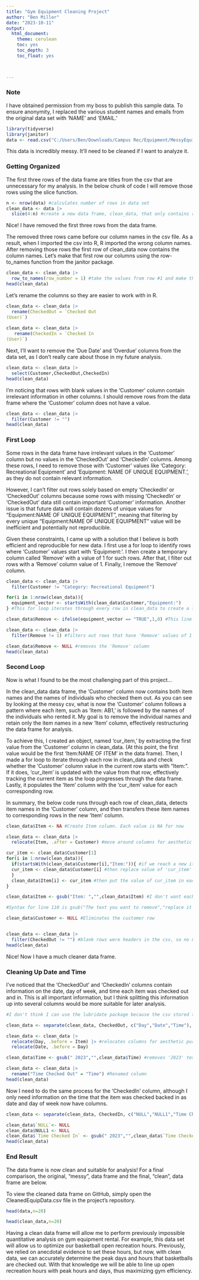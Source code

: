 ---
title: "Gym Equipment Cleaning Project"
author: "Ben Miller"
date: "2023-10-11"
output: 
  html_document:
    theme: cerulean
    toc: yes
    toc_depth: 3
    toc_float: yes
  


---


### Note 
I have obtained permission from my boss to publish this sample data. To ensure anonymity, I replaced the various student names and emails from the original data set with 'NAME' and 'EMAIL.' 

```{r}
library(tidyverse)
library(janitor)
data <- read.csv("C:/Users/Ben/Downloads/Campus Rec/Equipment/MessyEquipData.csv") #import data
```

This data is incredibly messy. It'll need to be cleaned if I want to analyze it. 

### Getting Organized

The first three rows of the data frame are titles from the csv that are unnecessary for my analysis. In the below chunk of code I will remove those rows using the slice function. 

```{r}
n <- nrow(data) #calculates number of rows in data set
clean_data <- data |> 
  slice(4:n) #create a new data frame, clean_data, that only contains rows 4 through n 
```

Nice! I have removed the first three rows from the data frame. 

The removed three rows came before our column names in the csv file. As a result, when I imported the csv into R, R imported the wrong column names. After removing those rows the first row of clean_data now contains the column names. Let's make that first row our columns using the row-to_names function from the janitor package. 

```{r}
clean_data <- clean_data |>
  row_to_names(row_number = 1) #take the values from row #1 and make them columns
head(clean_data) 
```

Let's rename the columns so they are easier to work with in R.

```{r}
clean_data <- clean_data |>
  rename(CheckedOut = `Checked Out
(User)`) 
 
clean_data <- clean_data |>
   rename(CheckedIn = `Checked In
(User)`)
```

Next, I'll want to remove the 'Due Date' and 'Overdue' columns from the data set, as I don't really care about those in my future analysis. 

```{r}
clean_data <- clean_data |>
  select(Customer,CheckedOut,CheckedIn)
head(clean_data)
```

I'm noticing that rows with blank values in the 'Customer' column contain irrelevant information in other columns. I should remove rows from the data frame where the 'Customer' column does not have a value. 

```{r}
clean_data <- clean_data |> 
  filter(Customer != "")
head(clean_data)
```

### First Loop

Some rows in the data frame have irrelevant values in the 'Customer' column but no values in the 'CheckedOut' and 'CheckedIn' columns. Among these rows, I need to remove those with 'Customer' values like 'Category: Recreational Equipment' and 'Equipment: NAME OF UNIQUE EQUIPMENT.', as they do not contain relevant information. 

However, I can't filter out rows solely based on empty 'CheckedIn' or 'CheckedOut' columns because some rows with missing 'CheckedIn' or 'CheckedOut' data still contain important 'Customer' information. 
Another issue is that future data will contain dozens of unique values for "Equipment:NAME OF UNIQUE EQUIPMENT", meaning that filtering by every unique "Equipment:NAME OF UNIQUE EQUIPMENT" value will be inefficient and potentially not reproducible. 

Given these constraints, I came up with a solution that I believe is both efficient and reproducible for new data. I first use a for loop to identify rows where 'Customer' values start with 'Equipment:'. I then create a temporary column called 'Remove' with a value of 1 for such rows. After that, I filter out rows with a 'Remove' column value of 1. Finally, I remove the 'Remove' column. 


```{r}
clean_data <- clean_data |>
  filter(Customer != "Category: Recreational Equipment")  

for(i in 1:nrow(clean_data)){
  equipment_vector <- startsWith(clean_data$Customer,"Equipment:")
} #This for loop iterates through every row in clean_data to create a logical vector indicating which rows have 'Customer' values starting with 'Equipment:'.

clean_data$Remove <- ifelse(equipment_vector == "TRUE",1,0) #This line adds a 'Remove' column in 'clean_data.' It assigns a value of 1 if the corresponding 'equipment_vector' element is "TRUE," otherwise 0. 

clean_data <- clean_data |>
  filter(Remove != 1) #filters out rows that have 'Remove' values of 1

clean_data$Remove <- NULL #removes the 'Remove' column
head(clean_data)
```

### Second Loop 

Now is what I found to be the most challenging part of this project...

In the clean_data data frame, the 'Customer' column now contains both item names and the names of individuals who checked them out. As you can see by looking at the messy csv, what is now the 'Customer' column follows a pattern where each item, such as 'Item: AB1,' is followed by the names of the individuals who rented it. My goal is to remove the individual names and retain only the item names in a new 'Item' column, effectively restructuring the data frame for analysis.

To achieve this, I created an object, named 'cur_item,' by extracting the first value from the 'Customer' column in clean_data. (At this point, the first value would be the first 'Item:NAME OF ITEM' in the data frame). Then, I made a for loop to iterate through each row in clean_data and check whether the 'Customer' column value in the current row starts with "Item:". If it does, 'cur_item' is updated with the value from that row, effectively tracking the current item as the loop progresses through the data frame. Lastly, it populates the 'Item' column with the 'cur_item' value for each corresponding row.

In summary, the below code runs through each row of clean_data, detects item names in the 'Customer' column, and then transfers these item names to corresponding rows in the new 'Item' column. 

```{r}
clean_data$Item <- NA #Create Item column. Each value is NA for now

clean_data <- clean_data |>
  relocate(Item, .after = Customer) #move around columns for aesthetic purposes

cur_item <- clean_data$Customer[1] 
for(i in 1:nrow(clean_data)){ 
  if(startsWith(clean_data$Customer[i],"Item:")){ #if we reach a new item name
  cur_item <- clean_data$Customer[i] #then replace value of 'cur_item' with the name of that new item
  }
  clean_data$Item[i] <- cur_item #then put the value of cur_item in each row of the new 'Item' column 
}

clean_data$Item <- gsub("Item: ","",clean_data$Item) #I don't want each value in the 'Item' column to start with 'Item:'

#Syntax for line 110 is gsub("The text you want to remove","replace it with this","where are you doing this at?")

clean_data$Customer <- NULL #Eliminates the customer row


clean_data <- clean_data |>
  filter(CheckedOut != "") #blank rows were headers in the csv, so no need for them for analysis. This line removes those. 
head(clean_data)
```

Nice! Now I have a much cleaner data frame.

### Cleaning Up Date and Time

I've noticed that the 'CheckedOut' and 'CheckedIn' columns contain information on the date, day of week, and time each item was checked out and in. This is all important information, but I think splitting this information up into several columns would be more suitable for later analysis. 

```{r}
#I don't think I can use the lubridate package because the csv stored the dates and times in an unorthodox way. I'll have to be a bit creative. 

clean_data <- separate(clean_data, CheckedOut, c("Day","Date","Time"), sep = ",") #Separates the values in the 'CheckedOut' column by a comma and stores the resulting components in new columns named 'Day', 'Date', and 'Time'. 

clean_data <- clean_data |>
  relocate(Day, .before = Item) |> #relocates columns for aesthetic purposes
  relocate(Date, .before = Day)

clean_data$Time <- gsub(" 2023","",clean_data$Time) #removes '2023' text from the 'Time' column. Year info isn't needed, as we only have data from the last two years.

clean_data <- clean_data |>
  rename("Time Checked Out" = "Time") #Renamed column
head(clean_data)
```

Now I need to do the same process for the 'CheckedIn' column, although I only need information on the time that the item was checked backed in as date and day of week now have columns. 

```{r}
clean_data <- separate(clean_data, CheckedIn, c("NULL","NULL1","Time Checked In"), sep = ",") #same as above. Null and null1 will be removed below. 

clean_data$`NULL`<- NULL
clean_data$NULL1 <- NULL
clean_data$`Time Checked In` <- gsub(" 2023","",clean_data$`Time Checked In`) #remove 2023 text... same as above
head(clean_data)
```

### End Result

The data frame is now clean and suitable for analysis! For a final comparison, the original, "messy", data frame and the final, "clean", data frame are below.

To view the cleaned data frame on GitHub, simply open the CleanedEquipData.csv file in the project's repository.

```{r}
head(data,n=20)
```

```{r}
head(clean_data,n=20)
```

Having a clean data frame will allow me to perform previously impossible quantitative analysis on gym equipment rental. For example, this data set will allow us to optimize our basketball open recreation hours. Previously, we relied on anecdotal evidence to set these hours, but now, with clean data, we can accurately determine the peak days and hours that basketballs are checked out. With that knowledge we will be able to line up open recreation hours with peak hours and days, thus maximizing gym efficiency. 
